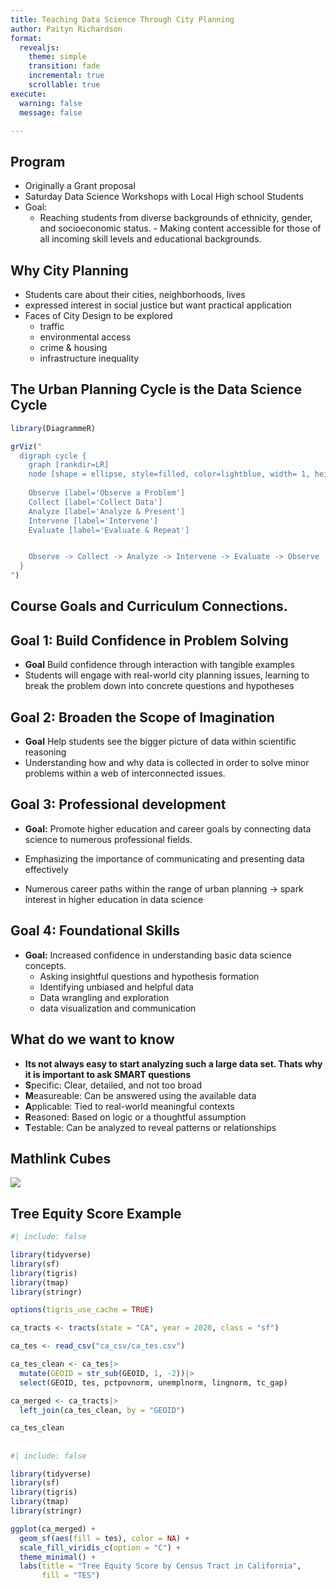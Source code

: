 ```yaml
---
title: Teaching Data Science Through City Planning
author: Paityn Richardson
format:
  revealjs:
    theme: simple
    transition: fade
    incremental: true
    scrollable: true
execute: 
  warning: false
  message: false

---
```


## Program
- Originally a Grant proposal
- Saturday Data Science Workshops with Local High school Students
- Goal:
  - Reaching students from diverse backgrounds of ethnicity, gender, and socioeconomic status.      - Making content accessible for those of all incoming skill levels and educational backgrounds.

## Why City Planning 

- Students care about their cities, neighborhoods, lives
- expressed interest in social justice but want practical application
- Faces of City Design to be explored
  - traffic  
  - environmental access  
  - crime & housing  
  - infrastructure inequality

## The Urban Planning Cycle is the Data Science Cycle

```r
library(DiagrammeR)

grViz("
  digraph cycle {
    graph [rankdir=LR]
    node [shape = ellipse, style=filled, color=lightblue, width= 1, height= 1, fontsize=12]
    
    Observe [label='Observe a Problem']
    Collect [label='Collect Data']
    Analyze [label='Analyze & Present']
    Intervene [label='Intervene']
    Evaluate [label='Evaluate & Repeat']


    Observe -> Collect -> Analyze -> Intervene -> Evaluate -> Observe
  }
")
```


## Course Goals and Curriculum Connections. 


## Goal 1: Build Confidence in Problem Solving

- **Goal** Build confidence through interaction with tangible examples
- Students will engage with real-world city planning issues, learning to break the problem down into concrete questions and hypotheses


## Goal 2: Broaden the Scope of Imagination

- **Goal** Help students see the bigger picture of data within scientific reasoning
- Understanding how and why data is collected in order to solve minor problems within a web of interconnected issues. 

## Goal 3: Professional development 

- **Goal:** Promote higher education and career goals by connecting data science to numerous professional fields. 

- Emphasizing the importance of communicating and presenting data effectively
- Numerous career paths within the range of urban planning -> spark interest in higher education in data science  

## Goal 4: Foundational Skills

- **Goal:** Increased confidence in understanding basic data science concepts. 
  - Asking insightful questions and hypothesis formation
  - Identifying unbiased and helpful data
  - Data wrangling and exploration
  - data visualization and communication

## What do we want to know

- **Its not always easy to start analyzing such a large data set. Thats why it is important to ask SMART questions**
- **S**pecific: Clear, detailed, and not too broad
- **M**easureable: Can be answered using the available data
- **A**pplicable: Tied to real-world meaningful contexts
- **R**easoned: Based on logic or a thoughtful assumption
- **T**estable: Can be analyzed to reveal patterns or relationships

## Mathlink Cubes
![](Mathlinkcubes.jpg)


## Tree Equity Score Example
```r
#| include: false

library(tidyverse)
library(sf)
library(tigris)
library(tmap) 
library(stringr)

options(tigris_use_cache = TRUE)

ca_tracts <- tracts(state = "CA", year = 2020, class = "sf")

ca_tes <- read_csv("ca_csv/ca_tes.csv")

ca_tes_clean <- ca_tes|>
  mutate(GEOID = str_sub(GEOID, 1, -2))|>
  select(GEOID, tes, pctpovnorm, unemplnorm, lingnorm, tc_gap)

ca_merged <- ca_tracts|>
  left_join(ca_tes_clean, by = "GEOID")
```
```r
ca_tes_clean
```

##

```r
#| include: false

library(tidyverse)
library(sf)
library(tigris)
library(tmap) 
library(stringr)
```


```r

ggplot(ca_merged) +
  geom_sf(aes(fill = tes), color = NA) +
  scale_fill_viridis_c(option = "C") +
  theme_minimal() +
  labs(title = "Tree Equity Score by Census Tract in California",
       fill = "TES")
```


